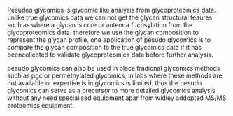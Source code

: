 Pesudeo glycomics is glycomic like analysis from glycoproteomics data. unlike true glycomics data we
can not get the glycan structural feaures such as where a glycan is core or antenna fucosylation from 
the glycoproteomics data. therefore we use the glycan composition to represent the glycan profile. 
one application of pesudo glycomics is to compare the glycan composition to the true glycomics data 
if it has beencollected to validate glycoproteomics data before further analysis. 

pesudo glycomics can also be used in place tradional glycomics methods such as pgc or 
permethylated glycomics, in labs where these methods are not available or expertise is in glycomics 
is limited. thus the pesudo glycomics can serve as a precursor to more detailed glycomics analysis 
without any need specialised equipment apar from  widley addopted MS/MS proteomics equipment.






